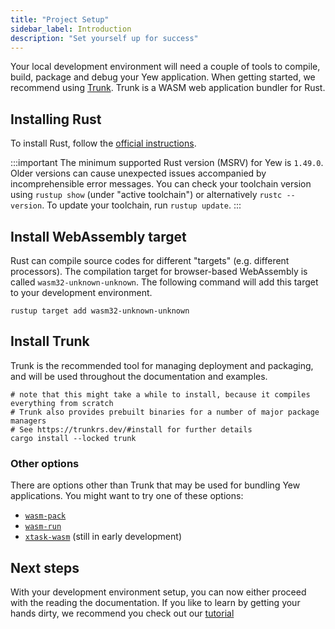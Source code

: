 ```yaml
---
title: "Project Setup"
sidebar_label: Introduction
description: "Set yourself up for success"
---
```



Your local development environment will need a couple of tools to compile, build, package and debug your Yew application.
When getting started, we recommend using [Trunk](https://trunkrs.dev/). Trunk is a WASM web application
bundler for Rust.

## Installing Rust

To install Rust, follow the [official instructions](https://www.rust-lang.org/tools/install).

:::important
The minimum supported Rust version (MSRV) for Yew is `1.49.0`. Older versions can cause unexpected issues accompanied
by incomprehensible error messages. You can check your toolchain version using `rustup show` (under "active toolchain")
or alternatively `rustc --version`. To update your toolchain, run `rustup update`.
:::

## Install WebAssembly target

Rust can compile source codes for different "targets" (e.g. different processors). The compilation target for
browser-based WebAssembly is called `wasm32-unknown-unknown`.
The following command will add this target to your development environment.

```shell
rustup target add wasm32-unknown-unknown
```

## Install Trunk

Trunk is the recommended tool for managing deployment and packaging, and will be used throughout the documentation and examples.

```shell
# note that this might take a while to install, because it compiles everything from scratch
# Trunk also provides prebuilt binaries for a number of major package managers
# See https://trunkrs.dev/#install for further details
cargo install --locked trunk
```

### Other options

There are options other than Trunk that may be used for bundling Yew applications. You might want to try one of these options:

- [`wasm-pack`](https://rustwasm.github.io/wasm-pack/)
- [`wasm-run`](https://github.com/IMI-eRnD-Be/wasm-run)
- [`xtask-wasm`](https://github.com/rustminded/xtask-wasm/) (still in early development)

## Next steps

With your development environment setup, you can now either proceed with the reading the documentation.
If you like to learn by getting your hands dirty, we recommend you check out our [tutorial](../tutorial)

